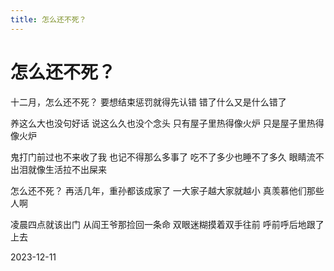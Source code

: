 ```yaml
---
title: 怎么还不死？
---
```


<div style={{ textAlign: "center" }}>

# 怎么还不死？

<div style={{ whiteSpace: "pre-line"}}>

十二月，怎么还不死？
要想结束惩罚就得先认错
错了什么又是什么错了

养这么大也没句好话
说这么久也没个念头
只有屋子里热得像火炉
只是屋子里热得像火炉

鬼打门前过也不来收了我
也记不得那么多事了
吃不了多少也睡不了多久
眼睛流不出泪就像生活拉不出屎来

怎么还不死？
再活几年，重孙都该成家了
一大家子越大家就越小
真羡慕他们那些人啊

凌晨四点就该出门
从阎王爷那捡回一条命
双眼迷糊摸着双手往前
呼前呼后地跟了上去

2023-12-11

</div>
</div>
